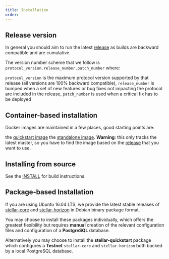 ```yaml
---
title: Installation
order:
---
```


## Release version

In general you should aim to run the latest [release](https://github.com/stellar/stellar-core/releases) as builds are backward compatible and are cumulative.

The version number scheme that we follow is `protocol_version.release_number.patch_number` where:

`protocol_version` is the maximum protocol version supported by that release (all versions are 100% backward compatible),
 `release_number` is bumped when a set of new features or bug fixes not impacting the protocol are included in the release,
`patch_number` is used when a critical fix has to be deployed

## Container-based installation
Docker images are maintained in a few places, good starting points are:

the [quickstart image](https://github.com/stellar/docker-stellar-core-horizon)
the [standalone image](https://github.com/stellar/docker-stellar-core). **Warning**: this only tracks the latest master, so you have to find the image based on the [release](https://github.com/stellar/stellar-core/releases) that you want to use.

## Installing from source

See the [INSTALL](https://github.com/stellar/stellar-core/blob/master/INSTALL.md) for build instructions.

## Package-based Installation

If you are using Ubuntu 16.04 LTS, we provide the latest stable releases of [stellar-core](https://github.com/stellar/stellar-core) and [stellar-horizon](https://github.com/stellar/go/tree/master/services/horizon) in Debian binary package format.

You may choose to install these packages individually, which offers the greatest flexibility but requires **manual** creation of the relevant configuration files and configuration of a **PostgreSQL** database.

Alternatively you may choose to install the **stellar-quickstart** package which configures a **Testnet** `stellar-core` and `stellar-horizon` both backed by a local PostgreSQL database.
